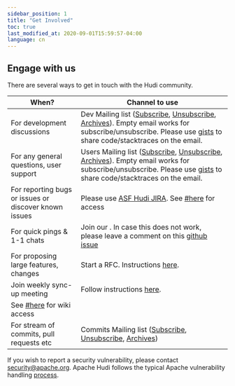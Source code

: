 ```yaml
---
sidebar_position: 1
title: "Get Involved"
toc: true
last_modified_at: 2020-09-01T15:59:57-04:00
language: cn
---
```



## Engage with us

There are several ways to get in touch with the Hudi community.

| When? | Channel to use |
|-------|--------|
| For development discussions | Dev Mailing list ([Subscribe](mailto:dev-subscribe@hudi.apache.org), [Unsubscribe](mailto:dev-unsubscribe@hudi.apache.org), [Archives](https://lists.apache.org/list?dev@hudi.apache.org)). Empty email works for subscribe/unsubscribe. Please use [gists](https://gist.github.com) to share code/stacktraces on the email. |
| For any general questions, user support | Users Mailing list ([Subscribe](mailto:users-subscribe@hudi.apache.org), [Unsubscribe](mailto:users-unsubscribe@hudi.apache.org), [Archives](https://lists.apache.org/list?users@hudi.apache.org)). Empty email works for subscribe/unsubscribe. Please use [gists](https://gist.github.com) to share code/stacktraces on the email. |
| For reporting bugs or issues or discover known issues | Please use [ASF Hudi JIRA](https://issues.apache.org/jira/projects/HUDI/summary). See [#here](#accounts) for access |
| For quick pings & 1-1 chats | Join our <SlackCommunity title="slack group" />. In case this does not work, please leave a comment on this [github issue](https://github.com/apache/hudi/issues/143) |
| For proposing large features, changes | Start a RFC. Instructions [here](https://cwiki.apache.org/confluence/display/HUDI/RFC+Process).
| Join weekly sync-up meeting | Follow instructions [here](https://cwiki.apache.org/confluence/display/HUDI/Apache+Hudi+Community+Weekly+Sync). |
 See [#here](#accounts) for wiki access |
| For stream of commits, pull requests etc | Commits Mailing list ([Subscribe](mailto:commits-subscribe@hudi.apache.org), [Unsubscribe](mailto:commits-unsubscribe@hudi.apache.org), [Archives](https://lists.apache.org/list?commits@hudi.apache.org)) |

If you wish to report a security vulnerability, please contact [security@apache.org](mailto:security@apache.org).
Apache Hudi follows the typical Apache vulnerability handling [process](https://apache.org/security/committers#vulnerability-handling).
